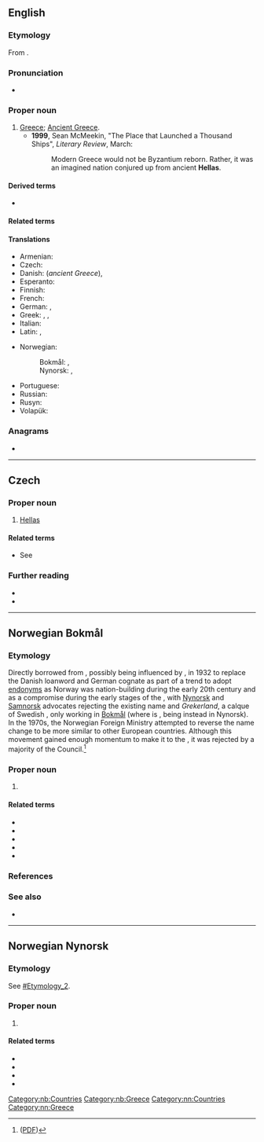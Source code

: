 ==English==

===Etymology===
From {{der|en|grc|Ἑλλάς||Greece}}.

===Pronunciation===
* {{rhymes|en|ɛləs|s=2}}

===Proper noun===
{{en-proper noun}}

# [[Greece]]; {{i|specifically}} [[Ancient Greece]].
#*'''1999''', Sean McMeekin, "The Place that Launched a Thousand Ships", ''Literary Review'', March:
#*:Modern Greece would not be Byzantium reborn. Rather, it was an imagined nation conjured up from ancient '''Hellas'''.

====Derived terms====
* {{l|en|Helladic}}

====Related terms====
{{rel4|en
|Hellen
|Hellene
|Hellenic
|Hellenical
|Hellenically
|Hellenisation
|Hellenization
|Hellenise
|Hellenize
|Helleniser
|Hellenizer
|Hellenism
|Hellenist
|Hellenistic
|Hellenistical
|Hellenistically
}}

====Translations====
{{trans-top|Greek name for Greece}}
* Armenian: {{t|hy|Հելլադա}}
* Czech: {{t|cs|Helada|f}}
* Danish: {{t+|da|Hellas|n}} (''ancient Greece''), {{t+|da|Grækenland|n}}
* Esperanto: {{t|eo|Helaso}}
* Finnish: {{t+|fi|Hellas}}
* French: {{t+|fr|Grèce|f}}
* German: {{t+|de|Hellas|n}} {{q|poetic}}, {{t+|de|Griechenland|n}}
* Greek: {{t+|el|Ελλάδα|f}}, {{t+|el|Ελλάς|f}} {{q|formal, literary, [[Katharevousa]]}}, {{t|el|Ελληνική Δημοκρατία|f}}
* Italian: {{t+|it|Grecia|f}}
* Latin: {{t|la|Hellas|f}}, {{t+|la|Graecia|f}}
{{trans-mid}}
* Norwegian:
*: Bokmål: {{t+|nb|Hellas|n}}, {{t|nb|Grekenland|n}} {{q|archaic}}
*: Nynorsk: {{t+|nn|Hellas|n}}, {{t|nn|Grekenland|n}} {{q|archaic}}
* Portuguese: {{t+|pt|Hélade|f}}
* Russian: {{t+|ru|Элла́да|f}}
* Rusyn: {{t|rue|Ела́да|f}}
* Volapük: {{t+|vo|Grikän}}
{{trans-bottom}}

===Anagrams===
* {{anagrams|en|a=aehlls|as hell}}

----

==Czech==

===Proper noun===
{{cs-proper noun|g=f}}

# [[#English|Hellas]] {{gloss|[[Greece]], especially [[Ancient Greece]]}}
#: {{syn|cs|Helada}}

====Related terms====
* See {{l|cs|Helén}}

===Further reading===
* {{R:PSJC}}
* {{R:SSJC}}

----

==Norwegian Bokmål==
{{wikipedia|lang=no}}

===Etymology===
Directly borrowed from {{bor|nb|el|Ελλάς||Greece}}, possibly being influenced by {{bor|nb|grc|Ἑλλάς||Greece}}, in 1932 to replace the Danish loanword and German cognate {{l|no|Grekenland}} as part of a trend to adopt [[endonym]]s as Norway was nation-building during the early 20th century and as a compromise during the early stages of the {{w|Norwegian language conflict}}, with [[Nynorsk]] and [[Samnorsk]] advocates rejecting the existing name and ''Grekerland'', a calque of Swedish {{l|sv|Grekland}}, only working in [[Bokmål]] (where {{l|en|Greek}} is {{l|no|greker}}, being {{l|no|grekar}} instead in Nynorsk). In the 1970s, the Norwegian Foreign Ministry attempted to reverse the name change to be more similar to other European countries. Although this movement gained enough momentum to make it to the {{w|Language Council of Norway}}, it was rejected by a majority of the Council.<ref>{{cite-journal|author=|authorlink=|title=Lesarspørsmål|url=https://www.sprakradet.no/Vi-og-vart/Publikasjoner/Spraaknytt/spraknytt-20162/spraknytt-12016/lesarsporsmal/#hellas|archiveurl=|archivedate=|journal=Språknytt|location=Oslo|publisher={{w|Language Council of Norway|Language Council of Norway (Språkrådet)}}|date=January 2016|volume=|issue=|page=|pages=3-4|pageurl=|issn=0333-3825|oclc=|text=}} ([https://www.sprakradet.no/globalassets/vi-og-vart/publikasjoner/spraknytt/2016/12016/spraknytt-1-2016.pdf?id=10924 PDF])</ref>

===Proper noun===
{{head|nb|proper noun|g=n}}

# {{l|en|Greece}}

====Related terms====
* {{l|nb|gammelgresk}}
* {{l|nb|greker}}
* {{l|nb|gresk}}
* {{l|nb|hellener}}
* {{l|nb|hellensk}}

===References===
<references/>

===See also===
* {{l|no|Greeklish}}

[[Category:nb:Countries]]
[[Category:nb:Greece]]

----

==Norwegian Nynorsk==
{{wikipedia|lang=nn}}

===Etymology===
See [[#Etymology_2]].

===Proper noun===
{{head|nn|proper noun|g=n}}

# {{l|en|Greece}}

====Related terms====
* {{l|nn|grekar}}
* {{l|nn|gresk}}
* {{l|nn|hellenar}}
* {{l|nn|hellensk}}

[[Category:nn:Countries]]
[[Category:nn:Greece]]